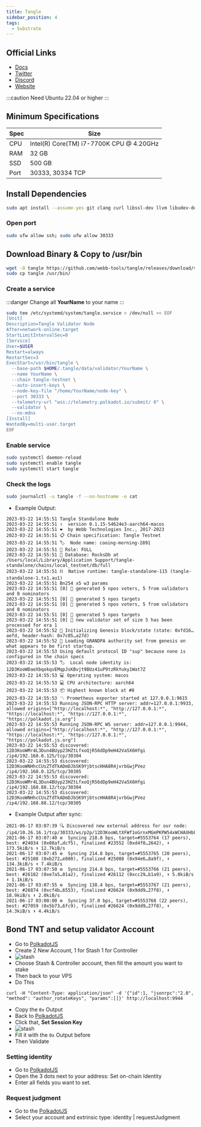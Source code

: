 ```yaml
---
title: Tangle
sidebar_position: 4
tags:
  - Substrate
---
```


## Official Links

- [Docs](https://docs.webb.tools/docs/ecosystem-roles/validator/quickstart/)
- [Twitter](https://x.com/webbprotocol)
- [Discord](https://discord.gg/T7VxhKuhWq)
- [Website](https://www.webb.tools/)

:::caution
Need Ubuntu 22.04 or higher
:::

## Minimum Specifications

| Spec | Size |
|----------|----------|
| CPU | Intel(R) Core(TM) i7-7700K CPU @ 4.20GHz |
| RAM | 32 GB |
| SSD | 500 GB |
| Port | 30333, 30334 TCP |

## Install Dependencies

```sh filename="install" copy
sudo apt install --assume-yes git clang curl libssl-dev llvm libudev-dev make protobuf-compiler
```

### Open port

```sh filename="port" copy
sudo ufw allow ssh; sudo ufw allow 30333
```

## Download Binary & Copy to /usr/bin

```sh filename="bin" copy
wget -O tangle https://github.com/webb-tools/tangle/releases/download/v0.4.7/tangle-standalone-linux-amd64 && chmod +x tangle
sudo cp tangle /usr/bin/
```

### Create a service

:::danger
Change all **YourName** to your name
:::

```sh filename="systemd" copy
sudo tee /etc/systemd/system/tangle.service > /dev/null << EOF
[Unit]
Description=Tangle Validator Node
After=network-online.target
StartLimitIntervalSec=0
[Service]
User=$USER
Restart=always
RestartSec=3
ExecStart=/usr/bin/tangle \
  --base-path $HOME/.tangle/data/validator/YourName \
  --name YourName \
  --chain tangle-testnet \
  --auto-insert-keys \
  --node-key-file "/home/YourName/node-key" \
  --port 30333 \
  --telemetry-url "wss://telemetry.polkadot.io/submit/ 0" \
  --validator \
  --no-mdns
[Install]
WantedBy=multi-user.target
EOF
```

### Enable service

```sh filename="start" copy
sudo systemctl daemon-reload
sudo systemctl enable tangle
sudo systemctl start tangle
```

### Check the logs

```sh filename="logs" copy
sudo journalctl -u tangle -f --no-hostname -o cat
```

- Example Output:

```
2023-03-22 14:55:51 Tangle Standalone Node
2023-03-22 14:55:51 ✌️  version 0.1.15-54624e3-aarch64-macos
2023-03-22 14:55:51 ❤️  by Webb Technologies Inc., 2017-2023
2023-03-22 14:55:51 📋 Chain specification: Tangle Testnet
2023-03-22 14:55:51 🏷  Node name: cooing-morning-2891
2023-03-22 14:55:51 👤 Role: FULL
2023-03-22 14:55:51 💾 Database: RocksDb at /Users/local/Library/Application Support/tangle-standalone/chains/local_testnet/db/full
2023-03-22 14:55:51 ⛓  Native runtime: tangle-standalone-115 (tangle-standalone-1.tx1.au1)
2023-03-22 14:55:51 Bn254 x5 w3 params
2023-03-22 14:55:51 [0] 💸 generated 5 npos voters, 5 from validators and 0 nominators
2023-03-22 14:55:51 [0] 💸 generated 5 npos targets
2023-03-22 14:55:51 [0] 💸 generated 5 npos voters, 5 from validators and 0 nominators
2023-03-22 14:55:51 [0] 💸 generated 5 npos targets
2023-03-22 14:55:51 [0] 💸 new validator set of size 5 has been processed for era 1
2023-03-22 14:55:52 🔨 Initializing Genesis block/state (state: 0xfd16…aefd, header-hash: 0x7c05…a27d)
2023-03-22 14:55:52 👴 Loading GRANDPA authority set from genesis on what appears to be first startup.
2023-03-22 14:55:53 Using default protocol ID "sup" because none is configured in the chain specs
2023-03-22 14:55:53 🏷  Local node identity is: 12D3KooWDaeXbqokqvEMqpJsKBvjt9BUz41uP9tzRkYuky1Wat7Z
2023-03-22 14:55:53 💻 Operating system: macos
2023-03-22 14:55:53 💻 CPU architecture: aarch64
2023-03-22 14:55:53 📦 Highest known block at #0
2023-03-22 14:55:53 〽️ Prometheus exporter started at 127.0.0.1:9615
2023-03-22 14:55:53 Running JSON-RPC HTTP server: addr=127.0.0.1:9933, allowed origins=["http://localhost:*", "http://127.0.0.1:*", "https://localhost:*", "https://127.0.0.1:*", "https://polkadot.js.org"]
2023-03-22 14:55:53 Running JSON-RPC WS server: addr=127.0.0.1:9944, allowed origins=["http://localhost:*", "http://127.0.0.1:*", "https://localhost:*", "https://127.0.0.1:*", "https://polkadot.js.org"]
2023-03-22 14:55:53 discovered: 12D3KooWMr4L3Dun4BUyp23HZtLfxoQjR56dDp9eH42Va5X6Hfgi /ip4/192.168.0.125/tcp/30304
2023-03-22 14:55:53 discovered: 12D3KooWNHhcCUsZTdTkADmDJbSK9YjbtscHHA8R4jvrbGwjPVez /ip4/192.168.0.125/tcp/30305
2023-03-22 14:55:53 discovered: 12D3KooWMr4L3Dun4BUyp23HZtLfxoQjR56dDp9eH42Va5X6Hfgi /ip4/192.168.88.12/tcp/30304
2023-03-22 14:55:53 discovered: 12D3KooWNHhcCUsZTdTkADmDJbSK9YjbtscHHA8R4jvrbGwjPVez /ip4/192.168.88.12/tcp/30305
```


- Example Output after sync:

```
2021-06-17 03:07:39 🔍 Discovered new external address for our node: /ip4/10.26.16.1/tcp/30333/ws/p2p/12D3KooWLtXFWf1oGrnxMGmPKPW54xWCHAXHbFh4Eap6KXmxoi9u
2021-06-17 03:07:40 ⚙️  Syncing 218.8 bps, target=#5553764 (17 peers), best: #24034 (0x08af…dcf5), finalized #23552 (0xd4f0…2642), ⬇ 173.5kiB/s ⬆ 12.7kiB/s
2021-06-17 03:07:45 ⚙️  Syncing 214.8 bps, target=#5553765 (20 peers), best: #25108 (0xb272…e800), finalized #25088 (0x94e6…8a9f), ⬇ 134.3kiB/s ⬆ 7.4kiB/s
2021-06-17 03:07:50 ⚙️  Syncing 214.8 bps, target=#5553766 (21 peers), best: #26182 (0xe7a5…01a2), finalized #26112 (0xcc29…b1a9), ⬇ 5.0kiB/s ⬆ 1.1kiB/s
2021-06-17 03:07:55 ⚙️  Syncing 138.4 bps, target=#5553767 (21 peers), best: #26874 (0xcf4b…6553), finalized #26624 (0x9dd9…27f8), ⬇ 18.9kiB/s ⬆ 2.0kiB/s
2021-06-17 03:08:00 ⚙️  Syncing 37.0 bps, target=#5553768 (22 peers), best: #27059 (0x5b73…6fc9), finalized #26624 (0x9dd9…27f8), ⬇ 14.3kiB/s ⬆ 4.4kiB/s
```

## Bond TNT and setup validator Account

- Go to [PolkadotJS](https://polkadot.js.org/apps/?rpc=wss%3A%2F%2Frpc-archive.tangle.tools#/accounts)
- Create 2 New Account, 1 for Stash 1 for Controller
- ![stash](/img/tan.png)
- Choose Stash & Controller account, then fill the amount you want to stake
- Then back to your VPS
- Do This 
```
curl -H "Content-Type: application/json" -d '{"id":1, "jsonrpc":"2.0", "method": "author_rotateKeys", "params":[]}' http://localhost:9944
```
- Copy the `0x` Output
- Back to [PolkadotJS](https://polkadot.js.org/apps/?rpc=wss%3A%2F%2Frpc-archive.tangle.tools#/staking/actions)
- Click that, **Set Session Key**
- ![stash](/img/sessi.png)
- Fill it with the `0x` Output before
- Then Validate

### Setting identity


- Go to [PolkadotJS](https://polkadot.js.org/apps/?rpc=wss%3A%2F%2Frpc-archive.tangle.tools#/accounts)
- Open the 3 dots next to your address: Set on-chain Identity
- Enter all fields you want to set.

### Request judgment

- Go to the [PolkadotJS](https://polkadot.js.org/apps/?rpc=wss%3A%2F%2Frpc-archive.tangle.tools#/extrinsics)
- Select your account and extrinsic type: identity | requestJudgment